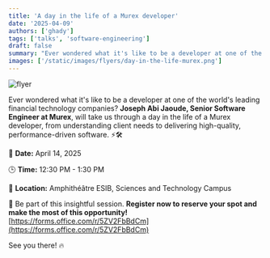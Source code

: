 ```yaml
---
title: 'A day in the life of a Murex developer'
date: '2025-04-09'
authors: ['ghady']
tags: ['talks', 'software-engineering']
draft: false
summary: "Ever wondered what it's like to be a developer at one of the world's leading financial technology companies? Joseph Abi Jaoude, Senior Software Engineer at Murex, will take us through a day in the life of a Murex developer, from understanding client needs to delivering high-quality, performance-driven software."
images: ['/static/images/flyers/day-in-the-life-murex.png']
---
```


![flyer](/static/images/flyers/day-in-the-life-murex.png)

Ever wondered what it's like to be a developer at one of the world's leading financial technology companies? **Joseph Abi Jaoude, Senior Software Engineer at Murex**, will take us through a day in the life of a Murex developer, from understanding client needs to delivering high-quality, performance-driven software. ⚡🛠️

📅 **Date:** April 14, 2025

🕒 **Time:** 12:30 PM - 1:30 PM

📍 **Location:** Amphithéâtre ESIB, Sciences and Technology Campus

🔗 Be part of this insightful session. **Register now to reserve your spot and make the most of this opportunity!** [https://forms.office.com/r/5ZV2FbBdCm](https://forms.office.com/r/5ZV2FbBdCm)

See you there! 🔥
